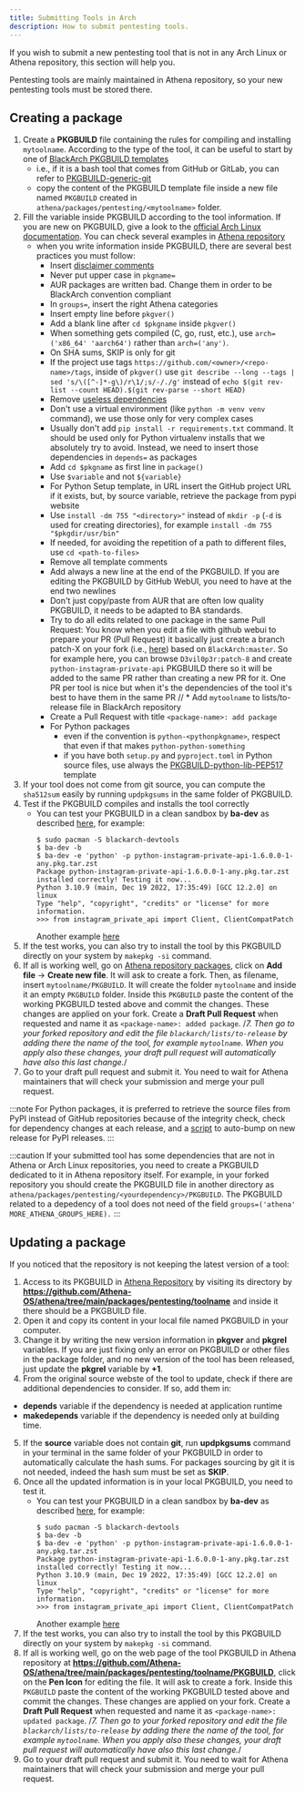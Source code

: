 ```yaml
---
title: Submitting Tools in Arch
description: How to submit pentesting tools.
---
```


If you wish to submit a new pentesting tool that is not in any Arch Linux or Athena repository, this section will help you.

Pentesting tools are mainly maintained in Athena repository, so your new pentesting tools must be stored there.

## Creating a package

1. Create a **PKGBUILD** file containing the rules for compiling and installing `mytoolname`. According to the type of the tool, it can be useful to start by one of [BlackArch PKGBUILD templates](https://github.com/BlackArch/blackarch-pkgbuilds)
   * i.e., if it is a bash tool that comes from GitHub or GitLab, you can refer to [PKGBUILD-generic-git](https://github.com/BlackArch/blackarch-pkgbuilds/blob/master/PKGBUILD-generic-git)
   * copy the content of the PKGBUILD template file inside a new file named `PKGBUILD` created in `athena/packages/pentesting/<mytoolname>` folder.
2. Fill the variable inside PKGBUILD according to the tool information. If you are new on PKGBUILD, give a look to the [official Arch Linux documentation](https://wiki.archlinux.org/title/PKGBUILD). You can check several examples in [Athena repository](https://github.com/Athena-OS/athena/tree/main/packages/pentesting)
   * when you write information inside PKGBUILD, there are several best practices you must follow:
      * Insert [disclaimer comments](https://github.com/BlackArch/blackarch-pkgbuilds/blob/66259a614509ab1f78075bc897d3cb10d832ed13/PKGBUILD-generic#L1-L2)
      * Never put upper case in `pkgname=`
      * AUR packages are written bad. Change them in order to be BlackArch convention compliant
      * In `groups=`, insert the right Athena categories
      * Insert empty line before `pkgver()`
      * Add a blank line after `cd $pkgname` inside `pkgver()`
      * When something gets compiled (C, go, rust, etc.), use `arch=('x86_64' 'aarch64')` rather than `arch=('any')`.
      * On SHA sums, SKIP is only for git
      * If the project use tags `https://github.com/<owner>/<repo-name>/tags`, inside of `pkgver()` use `git describe --long --tags | sed 's/\([^-]*-g\)/r\1/;s/-/./g'` instead of `echo $(git rev-list --count HEAD).$(git rev-parse --short HEAD)`
      * Remove [useless dependencies](https://github.com/BlackArch/blackarch/pull/3883)
      * Don't use a virtual environment (like `python -m venv venv` command), we use those only for very complex cases
      * Usually don't add `pip install -r requirements.txt` command. It should be used only for Python virtualenv installs that we absolutely try to avoid. Instead, we need to insert those dependencies in `depends=` as packages
      * Add `cd $pkgname` as first line in `package()`
      * Use `$variable` and not `${variable}`
      * For Python Setup template, in URL insert the GitHub project URL if it exists, but, by source variable, retrieve the package from pypi website
      * Use `install -dm 755 "<directory>"` instead of `mkdir -p` (`-d` is used for creating directories), for example `install -dm 755 "$pkgdir/usr/bin"`
      * If needed, for avoiding the repetition of a path to different files, use `cd <path-to-files>`
      * Remove all template comments
      * Add always a new line at the end of the PKGBUILD. If you are editing the PKGBUILD by GitHub WebUI, you need to have at the end two newlines
      * Don't just copy/paste from AUR that are often low quality PKGBUILD, it needs to be adapted to BA standards.
      * Try to do all edits related to one package in the same Pull Request: You know when you edit a file with github webui to prepare your PR (Pull Request) it basically just create a branch patch-X on your fork (i.e., [here](https://github.com/D3vil0p3r/blackarch/tree/patch-8)) based on `BlackArch:master`. So for example here, you can browse `D3vil0p3r:patch-8` and create `python-instagram-private-api` PKGBUILD there so it will be added to the same PR rather than creating a new PR for it. One PR per tool is nice but when it's the dependencies of the tool it's best to have them in the same PR
      // * Add `mytoolname` to lists/to-release file in BlackArch repository
      * Create a Pull Request with title `<package-name>: add package`
      * For Python packages
        * even if the convention is `python-<pythonpkgname>`, respect that even if that makes `python-python-something`
        * if you have both `setup.py` and `pyproject.toml` in Python source files, use always the [PKGBUILD-python-lib-PEP517](https://github.com/BlackArch/blackarch-pkgbuilds/blob/master/PKGBUILD-python-lib-PEP517) template
3. If your tool does not come from git source, you can compute the `sha512sum` easily by running `updpkgsums` in the same folder of PKGBUILD.
4. Test if the PKGBUILD compiles and installs the tool correctly
   * You can test your PKGBUILD in a clean sandbox by **ba-dev** as described [here](https://gist.github.com/noraj/5045be32490f1161161e16fc5820066c#testing), for example:
     ```
     $ sudo pacman -S blackarch-devtools
     $ ba-dev -b
     $ ba-dev -e 'python' -p python-instagram-private-api-1.6.0.0-1-any.pkg.tar.zst
     Package python-instagram-private-api-1.6.0.0-1-any.pkg.tar.zst installed correctly! Testing it now...
     Python 3.10.9 (main, Dec 19 2022, 17:35:49) [GCC 12.2.0] on linux
     Type "help", "copyright", "credits" or "license" for more information.
     >>> from instagram_private_api import Client, ClientCompatPatch
     ```
     Another example [here](https://github.com/BlackArch/blackarch/issues/3661#issuecomment-1371499848)
5. If the test works, you can also try to install the tool by this PKGBUILD directly on your system by `makepkg -si` command.
6. If all is working well, go on [Athena repository packages](https://github.com/Athena-OS/athena/tree/main/packages), click on **Add file** -> **Create new file**. It will ask to create a fork. Then, as filename, insert `mytoolname/PKGBUILD`. It will create the folder `mytoolname` and inside it an empty `PKGBUILD` folder. Inside this `PKGBUILD` paste the content of the working PKGBUILD tested above and commit the changes. These changes are applied on your fork. Create a **Draft Pull Request** when requested and name it as `<package-name>: added package`.
/*7. Then go to your forked repository and edit the file `blackarch/lists/to-release` by adding there the name of the tool, for example `mytoolname`. When you apply also these changes, your draft pull request will automatically have also this last change.*/
7. Go to your draft pull request and submit it. You need to wait for Athena maintainers that will check your submission and merge your pull request.

:::note
For Python packages, it is preferred to retrieve the source files from PyPI instead of GitHub repositories because of the integrity check, check for dependency changes at each release, and a [script](https://github.com/BlackArch/blackarch/blob/master/scripts/up-libraries) to auto-bump on new release for PyPI releases.
:::

:::caution
If your submitted tool has some dependencies that are not in Athena or Arch Linux repositories, you need to create a PKGBUILD dedicated to it in Athena repository itself. For example, in your forked repository you should create the PKGBUILD file in another directory as `athena/packages/pentesting/<yourdependency>/PKGBUILD`. The PKGBUILD related to a depedency of a tool does not need of the field `groups=('athena' MORE_ATHENA_GROUPS_HERE).`
:::

## Updating a package

If you noticed that the repository is not keeping the latest version of a tool:
1. Access to its PKGBUILD in [Athena Repository](https://github.com/Athena-OS/athena/tree/main/packages/pentesting) by visiting its directory by **https://github.com/Athena-OS/athena/tree/main/packages/pentesting/toolname** and inside it there should be a PKGBUILD file.
2. Open it and copy its content in your local file named PKGBUILD in your computer.
3. Change it by writing the new version information in **pkgver** and **pkgrel** variables. If you are just fixing only an error on PKGBUILD or other files in the package folder, and no new version of the tool has been released, just update the **pkgrel** variable by **+1**.
4. From the original source webste of the tool to update, check if there are additional dependencies to consider. If so, add them in:
  * **depends** variable if the dependency is needed at application runtime
  * **makedepends** variable if the dependency is needed only at building time.
5. If the **source** variable does not contain **git**, run **updpkgsums** command in your terminal in the same folder of your PKGBUILD in order to automatically calculate the hash sums. For packages sourcing by git it is not needed, indeed the hash sum must be set as **SKIP**.
6. Once all the updated information is in your local PKGBUILD, you need to test it.
   * You can test your PKGBUILD in a clean sandbox by **ba-dev** as described [here](https://gist.github.com/noraj/5045be32490f1161161e16fc5820066c#testing), for example:
     ```
     $ sudo pacman -S blackarch-devtools
     $ ba-dev -b
     $ ba-dev -e 'python' -p python-instagram-private-api-1.6.0.0-1-any.pkg.tar.zst
     Package python-instagram-private-api-1.6.0.0-1-any.pkg.tar.zst installed correctly! Testing it now...
     Python 3.10.9 (main, Dec 19 2022, 17:35:49) [GCC 12.2.0] on linux
     Type "help", "copyright", "credits" or "license" for more information.
     >>> from instagram_private_api import Client, ClientCompatPatch
     ```
     Another example [here](https://github.com/BlackArch/blackarch/issues/3661#issuecomment-1371499848)
7. If the test works, you can also try to install the tool by this PKGBUILD directly on your system by `makepkg -si` command.
8. If all is working well, go on the web page of the tool PKGBUILD in Athena repository at **https://github.com/Athena-OS/athena/tree/main/packages/pentesting/toolname/PKGBUILD**, click on the **Pen Icon** for editing the file. It will ask to create a fork. Inside this `PKGBUILD` paste the content of the working PKGBUILD tested above and commit the changes. These changes are applied on your fork. Create a **Draft Pull Request** when requested and name it as `<package-name>: updated package`.
/*7. Then go to your forked repository and edit the file `blackarch/lists/to-release` by adding there the name of the tool, for example `mytoolname`. When you apply also these changes, your draft pull request will automatically have also this last change.*/
7. Go to your draft pull request and submit it. You need to wait for Athena maintainers that will check your submission and merge your pull request.

<ImageComponent />
